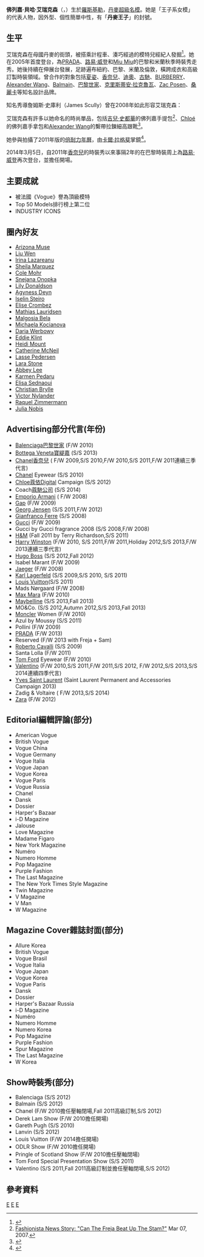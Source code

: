 {{noteTA
|T=zh-hans:费嘉·贝哈·艾利森;zh-hk:費嘉·貝哈·艾利森;zh-tw:佛列嘉·貝哈·艾瑞克森;zh-cn:弗莱娅·贝阿·埃里克森;
|1=zh-hans:费嘉;zh-hk:費嘉;zh-tw:佛列嘉;zh-cn:弗莱娅;
|2=zh-hans:艾利森;zh-hk:艾利森;zh-tw:艾瑞克森;zh-cn:埃里克森;
|3=zh-hans:贝哈;zh-hk:貝哈;zh-tw:貝哈;zh-cn:贝阿;
}}
{{Infobox model
| name          = 佛列嘉·貝哈·艾瑞克森<br />Freja Beha Erichsen
| image         = Freja Beha Erichsen Cropped.jpg
| caption       = 
| imagesize     = 
| birthdate     = {{birth date and age|mf=yes|1987|10|18}}
| birth_place   ={{DEN}}[[羅斯基勒|羅斯基勒]]
| deathdate     = 
| deathplace    = 
| height        = {{height|m=1.78}}<ref name="IMG">{{cite web |url=http://www.imgmodels.com/details.asp?subnameid=3404&modelid=26358&agencyid=9050 |title=Freja Beha |accessdate=2007-10-07 |publisher=[[IMG_Models|IMG Models]] |archiveurl=https://web.archive.org/web/20071206040619/http://imgmodels.com/details.asp?subnameid=3404&modelid=26358&agencyid=9050 |archivedate=2007-12-06 |deadurl=yes }}</ref>
| haircolor     = 棕色
| eyecolor      = 棕色
| measurements  = 79-60-85 (EU)<br>31-23.5-33 (US)<ref name="IMG"/>
| weight        = 
| dress size    = 34 (EU), 2 (US)
| shoesize      = 39 (EU), 8 (US)<ref name="IMG"/>
| homepage      = 
| spouse        = 
| agency        = IMG (倫敦、米蘭、紐約、巴黎)<br/>Dominique Models (布魯塞爾)<br/>Unique Models (丹麥)

}}
'''佛列嘉·貝哈·艾瑞克森'''（{{lang-da|Freja Beha Erichsen}}，{{bd|1987年|10月18日}}）生於[[羅斯基勒|羅斯基勒]]，[[丹麥|丹麥]][[超級名模|超級名模]]。她是「王子系女模」<!-- {{Citation needed}} begin -->{{fix |link=Wikipedia:列明来源|text=来源请求|class=Template-Fact }}<!-- {{Citation needed}} end -->的代表人物，因外型、個性簡單中性，有「'''丹麥王子'''」的封號。

== 生平 ==
艾瑞克森在母國丹麥的街頭，被搭乘計程車、湊巧經過的模特兒經紀人發掘<ref>{{cite news | url = http://www.harpersbazaar.com.au/harpers/site/articleIDs/21EEEB0A6A40620BCA2571B60004ED14?open&template=domHarpers | title = Harper's Bazaar Australia | work = http://www.harpersbazaar.com.au/ | deadurl = yes | archiveurl = https://web.archive.org/web/20090115163743/http://www.harpersbazaar.com.au/harpers/site/articleIDs/21EEEB0A6A40620BCA2571B60004ED14?open&template=domHarpers | archivedate = 2009-01-15 | accessdate = 2011-02-27 }}</ref>。她在2005年首度登台，為[[PRADA|PRADA]]、[[路易·威登|路易·威登]]和[[Miu_Miu|Miu Miu]]的巴黎和米蘭秋季時裝秀走秀。她後持續在伸展台發展，足跡遍布紐約、巴黎、米蘭及倫敦，橫跨成衣和高級訂製時裝領域。曾合作的對象包括[[夏姿|夏姿]]、[[香奈兒|香奈兒]]、[[克里斯汀·迪奧|迪奧]]、[[古馳|古馳]]、[[Burberry|BURBERRY]]、[[亞歷山大·王|Alexander Wang]]、[[Balmain|Balmain]]、[[巴黎世家|巴黎世家]]、[[克里斯蒂安·拉克魯瓦|克里斯蒂安·拉克魯瓦]]、[[扎克·珀森|Zac Posen]]、[[桑麗卡|桑麗卡]]等知名設計品牌。

知名秀導詹姆斯·史庫利（James Scully）曾在2008年如此形容艾瑞克森：
{{cquote|酷帥女王。大概是最常受我客戶欽點的模特兒之一。她是完美而復古的衣架子，又帶著一九八零年代[[雌雄同體|雌雄同體]]的氣質。<ref>{{cite web|url=http://nymag.com/daily/fashion/2008/05/casting_agent_james_scullys_al.html|title=Casting Agent James Scully's All-Time Favorite Models|last=Herbst|first=Kendall|date=9 May 2008|work=[[New_York_Magazine|New York Magazine]]|accessdate=20 February 2011}}</ref>}}

艾瑞克森有許多以她命名的時尚單品，包括[[吉兒·史都華|吉兒·史都華]]的佛列嘉手提包<ref>[http://fashionista.com/2007/03/the_freja_like_the_stam_but_it.php Fashionista News Story: "Can The Freja Beat Up The Stam?"] {{Webarchive|url=https://archive.is/20070728212435/http://fashionista.com/2007/03/the_freja_like_the_stam_but_it.php |date=2007-07-28 }} Mar 07, 2007.</ref>、[[Chloé|Chloé]]的佛列嘉手拿包和[[亞歷山大·王|Alexander Wang]]的繫帶拉鍊細高跟靴<ref>{{Cite web |url=http://frejabeha.blogspot.com/2009/11/namesake.html |title=Freja Beha Blog |access-date=2011-02-27 |archive-date=2018-12-02 |archive-url=https://web.archive.org/web/20181202070720/http://frejabeha.blogspot.com/2009/11/namesake.html |dead-url=no }}</ref>。

她參與拍攝了2011年版的[[倍耐力年曆|倍耐力年曆]]，由[[卡爾·拉格斐|卡爾·拉格斐]]掌鏡<ref>{{cite news | url = http://www.pedestrian.tv/fashion/news/karl-lagerfeld-unveils-2011-pirelli-calendar/28989.htm | title = Karl Lagerfeld Unveils the 2011 Pirelli Calendar | work =  | accessdate = 2011-02-27 | archive-date = 2017-03-13 | archive-url = https://web.archive.org/web/20170313162427/http://www.pedestrian.tv/fashion/news/karl-lagerfeld-unveils-2011-pirelli-calendar/28989.htm | dead-url = no }}</ref>。

2014年3月5日，自2011年[[香奈兒|香奈兒]]的時裝秀以來事隔2年的在巴黎時裝周上為[[路易·威登|路易·威登]]再次登台，並擔任開場。

==主要成就==
*被法國《Vogue》譽為頂級模特
*Top 50 Models排行榜上第二位
*INDUSTRY ICONS

==圈內好友==
*[[Arizona_Muse|Arizona Muse]]
*[[Liu_Wen|Liu Wen]]
*[[Irina_Lazareanu|Irina Lazareanu]]
*[[Sheila_Marquez|Sheila Marquez]]
*[[Cole_Mohr|Cole Mohr]]
*[[Snejana_Onopka|Snejana Onopka]]
*[[Lily_Donaldson|Lily Donaldson]]
*[[Agyness_Deyn|Agyness Deyn]]
*[[Iselin_Steiro|Iselin Steiro]]
*[[Elise_Crombez|Elise Crombez]]
*[[Mathias_Lauridsen|Mathias Lauridsen]]
*[[Malgosia_Bela|Malgosia Bela]]
*[[Michaela_Kocianova|Michaela Kocianova]]
*[[Daria_Werbowy|Daria Werbowy]]
*[[Eddie_Klint|Eddie Klint]]
*[[Heidi_Mount|Heidi Mount]]
*[[Catherine_McNeil|Catherine McNeil]]
*[[Lasse_Pedersen|Lasse Pedersen]]
*[[Lara_Stone|Lara Stone]]
*[[Abbey_Lee|Abbey Lee]]
*[[Karmen_Pedaru|Karmen Pedaru]]
*[[Elisa_Sednaoui|Elisa Sednaoui]]
*[[Christian_Brylle|Christian Brylle]]
*[[Victor_Nylander|Victor Nylander]]
*[[Raquel_Zimmermann|Raquel Zimmermann]]
*[[Julia_Nobis|Julia Nobis]]

==Advertising部分代言(年份)==
*[[Balenciaga|Balenciaga]][[巴黎世家|巴黎世家]] (F/W 2010)
*[[Bottega_Veneta|Bottega Veneta]][[寶緹嘉|寶緹嘉]] (S/S 2013)
*[[Chanel|Chanel]][[香奈兒|香奈兒]] ( F/W 2009,S/S 2010,F/W 2010,S/S 2011,F/W 2011連續三季代言)
*[[Chanel|Chanel]] Eyewear (S/S 2010)
*[[Chloe|Chloe]][[蔻依|蔻依]]Digital Campaign (S/S 2012)
*Coach[[蔻馳公司|蔻馳公司]] (S/S 2014)
*[[Emporio_Armani|Emporio Armani]] ( F/W 2008)
*[[Gap|Gap]] (F/W 2009)
*[[Georg_Jensen|Georg Jensen]] (S/S 2011,F/W 2012)
*[[Gianfranco_Ferre|Gianfranco Ferre]] (S/S 2008)
*[[Gucci|Gucci]] (F/W 2009)
*Gucci by Gucci fragrance 2008 (S/S 2008,F/W 2008)
*[[H&M|H&M]] (Fall 2011 by Terry Richardson,S/S 2011)
*[[Harry_Winston|Harry Winston]] (F/W 2010, S/S 2011,F/W 2011,Holiday 2012,S/S 2013,F/W 2013連續三季代言)
*[[Hugo_Boss|Hugo Boss]] (S/S 2012,Fall 2012)
*Isabel Marant (F/W 2009)
*[[Jaeger|Jaeger]] (F/W 2008)
*[[Karl_Lagerfeld|Karl Lagerfeld]] (S/S 2009,S/S 2010, S/S 2011)
*[[Louis_Vuitton|Louis Vuitton]](S/S 2011)
*Mads Nørgaard (F/W 2008)
*[[Max_Mara|Max Mara]] (F/W 2010)
*[[Maybelline|Maybelline]] (S/S 2013,Fall 2013)
*MO&Co. (S/S 2012,Autumn 2012,S/S 2013,Fall 2013)
*[[Moncler|Moncler]] Women (F/W 2010)
*Azul by Moussy (S/S 2011)
*Pollini (F/W 2009)
*[[PRADA|PRADA]] (F/W 2013)
*Reserved (F/W 2013 with Freja + Sam)
*[[Roberto_Cavalli|Roberto Cavalli]] (S/S 2009)
*Santa Lolla (F/W 2011)
*[[Tom_Ford|Tom Ford]] Eyewear (F/W 2010)
*[[Valentino|Valentino]] (F/W 2010,S/S 2011,F/W 2011,S/S 2012, F/W 2012,S/S 2013,S/S 2014連續四季代言)
*[[Yves_Saint_Laurent|Yves Saint Laurent]] (Saint Laurent Permanent and Accessories Campaign 2013)
*Zadig & Voltaire ( F/W 2013,S/S 2014)
*[[Zara|Zara]] (F/W 2012)

==Editorial編輯評論(部分)==
*American Vogue
*British Vogue
*Vogue China
*Vogue Germany
*Vogue Italia
*Vogue Japan
*Vogue Korea
*Vogue Paris
*Vogue Russia
*Chanel
*Dansk
*Dossier
*Harper's Bazaar
*i-D Magazine
*Jalouse
*Love Magazine
*Madame Figaro
*New York Magazine
*Numéro
*Numero Homme
*Pop Magazine
*Purple Fashion
*The Last Magazine
*The New York Times Style Magazine
*Twin Magazine
*V Magazine
*V Man
*W Magazine

==Magazine Cover雜誌封面(部分)==
*Allure Korea
*British Vogue
*Vogue Brasil
*Vogue Italia
*Vogue Japan
*Vogue Korea
*Vogue Paris
*Dansk
*Dossier
*Harper's Bazaar Russia
*i-D Magazine
*Numéro
*Numero Homme
*Numero Korea
*Pop Magazine
*Purple Fashion
*Spur Magazine
*The Last Magazine
*W Korea

==Show時裝秀(部分)==
*Balenciaga (S/S 2012)
*Balmain (S/S 2012)
*Chanel (F/W 2010擔任壓軸閉場,Fall 2011高級訂制,S/S 2012)
*Derek Lam Show (F/W 2010擔任開場)
*Gareth Pugh (S/S 2010)
*Lanvin (S/S 2012)
*Louis Vuitton (F/W 2014擔任開場)
*ODLR Show (F/W 2010擔任開場)
*Pringle of Scotland Show (F/W 2010擔任壓軸閉場)
*Tom Ford Special Presentation Show (S/S 2011)
*Valentino (S/S 2011,Fall 2011高級訂制並擔任壓軸閉場,S/S 2012)

== 參考資料 ==
{{reflist}}


{{超模世界排名前十位}}

[[Category:女同性戀模特兒|E]]
[[Category:丹麥女性模特兒|E]]
[[Category:時尚界人物|E]]